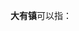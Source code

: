 '''大有镇'''可以指：
{{PRC admin/disambig|32/09/21/104/000|50/01/19/112/000|52/26/26/200/000|65/23/27/204/000}}
{{disambig|cat=三字中国镇名消歧义}}
